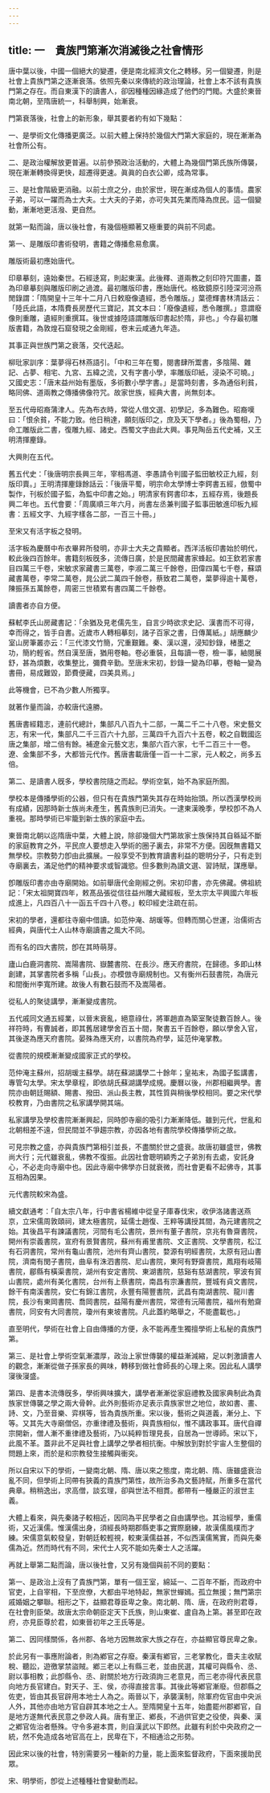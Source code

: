 ```yaml
---
---
---
```

title: 一　貴族門第漸次消滅後之社會情形
---




唐中葉以後，中國一個絕大的變遷，便是南北經濟文化之轉移。另一個變遷，則是社會上貴族門第之逐漸衰落。依照先秦以來傳統的政治理論，社會上本不該有貴族門第之存在。而自東漢下的讀書人，卻因種種因緣造成了他們的門閥。大盛於東晉南北朝，至隋唐統一，科舉制興，始漸衰。

門第衰落後，社會上的新形象，舉其要者約有如下幾點：

一、是學術文化傳播更廣泛。以前大體上保持於幾個大門第大家庭的，現在漸漸為社會所公有。

二、是政治權解放更普遍。以前參預政治活動的，大體上為幾個門第氏族所傳襲，現在漸漸轉換得更快，超遷得更速。眞眞的白衣公卿，成為常事。

三、是社會階級更消融。以前士庶之分，由於家世，現在漸成為個人的事情。農家子弟，可以一躍而為士大夫。士大夫的子弟，亦可失其先業而降為庶民。這一個變動，漸漸地更活潑、更自然。

就第一點而論，唐以後社會，有幾個極顯著又極重要的與前不同處。

第一、是雕版印書術發明，書籍之傳播愈易愈廣。

雕版術最初應始唐代。

印章摹刻，遠始秦世。石經迻寫，則起東漢。此後釋、道兩教之刻印符咒圖畫，蓋為印章摹刻與雕版印刷之過渡。最初雕版印書，應始唐代。格致鏡原引陸深河汾燕閒錄謂：「隋開皇十三年十二月八日敕廢像遺經，悉令雕版。」葉德輝書林清話云：「陸氏此語，本隋費長房歷代三寶記，其文本曰：「廢像遺經，悉令雕撰。」意謂廢像則重雕，遺經則重撰耳。後世或據陸語謂雕版印書起於隋，非也。」今存最初雕版書籍，為敦煌石窟發現之金剛經，卷末云咸通九年造。

其事正與世族門第之衰落，交代迭起。

柳玭家訓序：葉夢得石林燕語引。「中和三年在蜀，閱書肆所鬻書，多陰陽、雜記、占夢、相宅、九宮、五緯之流，又有字書小學，率雕版印紙，浸染不可曉。」又國史志：「唐末益州始有墨版，多術數小學字書。」是當時刻書，多為通俗利貧，略同佛、道兩教之傳播佛像符咒。故家世族，經典大書，尚無刻本。

至五代毋昭裔蒲津人。先為布衣時，常從人借文選、初學記，多為難色。昭裔嘆曰：「恨余貧，不能力致。他日稍達，願刻版印之，庶及天下學者。」後為蜀相，乃命工雕版此二書，復雕九經、諸史。西蜀文字由此大興。事見陶岳五代史補，又王明清揮麈錄。

大興則在五代。

舊五代史：「後唐明宗長興三年，宰相馮道、李愚請令判國子監田敏校正九經，刻版印賣。」王明清揮麈錄餘話云：「後唐平蜀，明宗命太學博士李鍔書五經，倣蜀中製作，刊板於國子監，為監中印書之始。」明清家有鍔書印本，五經存焉，後題長興二年也。五代會要：「周廣順三年六月，尚書左丞兼判國子監事田敏進印板九經書：五經文字、九經字樣各二部，一百三十冊。」

至宋又有活字板之發明。

活字板為慶曆中布衣畢昇所發明，亦非士大夫之貴顯者。西洋活板印書始於明代，較此後四百餘年。書籍刻板旣多，流傳日廣，於是民間藏書家蜂起。如王欽若家書目四萬三千卷，宋敏求家藏書三萬卷，李淑二萬三千餘卷，田偉四萬七千卷，蘇頌藏書萬卷，李常二萬卷，晁公武二萬四千餘卷，蔡致君二萬卷，葉夢得逾十萬卷，陳振孫五萬餘卷，周密三世積累有書四萬二千餘卷。

讀書者亦自方便。

蘇軾李氏山房藏書記：「余猶及見老儒先生，自言少時欲求史記、漢書而不可得，幸而得之，皆手自書。近歲市人轉相摹刻，諸子百家之書，日傳萬紙。」胡應麟少室山房筆叢亦云：「三代漆文竹簡，冗重艱難。秦、漢以還，浸知鈔錄，楮墨之功，簡約輕省。然自漢至唐，猶用卷軸。卷必重裝，且每讀一卷，檢一事，紬閱展舒，甚為煩數，收集整比，彌費辛勤。至唐末宋初，鈔錄一變為印摹，卷軸一變為書冊，易成難毀，節費便藏，四美具焉。」

此等機會，已不為少數人所獨享。

就著作量而論，亦較唐代遠勝。

舊唐書經籍志，連前代總計，集部凡八百九十二部，一萬二千二十八卷。宋史藝文志，有宋一代，集部凡二千三百六十九部，三萬四千九百六十五卷，較之自戰國迄唐之集部，增二倍有餘。補遼金元藝文志，集部六百六家，七千二百三十一卷。遼、金集部不多，大都皆元代作。舊唐書載唐僅一百一十二家，元人較之，尚多五倍。

第二、是讀書人旣多，學校書院隨之而起。學術空氣，始不為家庭所囿。

學校本是傳播學術的公器，但只有在貴族門第失其存在時始抬頭。所以西漢學校尚有成績，因那時新士族尚未產生，舊貴族則已消失。一逮東漢晚季，學校卽不為人重視。那時學術已牢籠到新士族的家庭中去。

東晉南北朝以迄隋唐中葉，大體上說，除卻幾個大門第故家士族保持其自緜延不斷的家庭教育之外，平民庶人要想走入學術的圈子裏去，非常不方便。因旣無書籍又無學校。宗教勢力卽由此擴展。一般享受不到教育讀書利益的聰明分子，只有走到寺廟裏去，滿足他們的精神要求或智識慾。但多數則為讀文選、習詩賦，謀應舉。

卽雕版印書亦由寺廟開始。如前舉唐代金剛經之例。宋初印書，亦先佛藏。佛祖統記：「宋太祖開寶四年，敕髙品張從信往益州雕大藏經板，至太宗太平興國六年板成進上，凡四百八十一函五千四十八卷。」較印經史注疏在前。

宋初的學者，還都往寺廟中借讀。如范仲淹、胡瑗等。但轉而關心世運，治儒術古經典，與唐代士人山林寺廟讀書之風大不同。

而有名的四大書院，卽在其時萌芽。

廬山白鹿洞書院、嵩陽書院、嶽麓書院、在長沙。應天府書院，在歸德。多即山林創建，其掌書院者多稱「山長」。亦模倣寺廟規制也。又有衡州石鼓書院，為唐元和間衡州李寬所建。故後人有數石鼓而不及嵩陽者。

從私人的聚徒講學，漸漸變成書院。

五代戚同文通五經業，以晉末衰亂，絕意祿仕，將軍趙直為築室聚徒數百餘人。後祥符時，有曹誠者，即其舊居建學舍百五十間，聚書五千百餘卷，願以學舍入官，其後遂為應天府書院。晏殊為應天府，以書院為府學，延范仲淹掌教。

從書院的規模漸漸變成國家正式的學校。

范仲淹主蘇州，招胡瑗主蘇學。胡在蘇湖講學二十餘年；皇祐末，為國子監講書，專管勾太學。宋太學章程，即依胡氏蘇湖講學成規。慶曆以後，州郡相繼興學。書院亦由朝廷賜額、賜書、撥田、派山長主教，其性質與稍後學校相同。要之宋代學校教育，乃由書院之私家講學開其端。

私家講學及學校書院漸漸興起，同時卽寺廟的吸引力漸漸降低。雖到元代，世亂和北朝相差不遠，但民間並不爭趨宗教，亦因各地有書院學校傳播學術之故。

可見宗教之盛，亦與貴族門第相引並長，不盡關於世之盛衰。故唐初雖盛世，佛教尚大行；元代雖衰亂，佛教不復振。此因社會聰明穎秀之子弟別有去處，安託身心，不必走向寺廟中也。因此寺廟中佛學亦日就衰微，而社會更看不起佛寺，其事互相為因果。

元代書院較宋為盛。

續文獻通考：「自太宗八年，行中書省楊維中從皇子庫春伐宋，收伊洛諸書送燕京，立宋儒周敦頤祠，建太極書院，延儒士趙復、王粹等講授其間，為元建書院之始。其後昌平有諫議書院，河間有毛公書院，景州有董子書院，京兆有魯齋書院，開州有崇義書院，宣府有景賢書院，蘇州有甫里書院、文正書院、文學書院，松江有石洞書院，常州有龜山書院，池州有齊山書院，婺源有明經書院，太原有冠山書院，濟南有閔子書院，曲阜有洙泗書院、尼山書院，東阿有野齋書院，鳳翔有岐陽書院，郿縣有橫渠書院，湖州有安定書院、東湖書院，慈谿有慈湖書院，寧波有貿山書院，處州有美化書院，台州有上蔡書院，南昌有宗濂書院，豐城有貞文書院，餘干有南溪書院，安仁有錦江書院，永豐有陽豐書院，武昌有南湖書院、龍川書院，長沙有東岡書院、喬岡書院，益陽有慶州書院，常德有沅陽書院，福州有勉齋書院，同安有大同書院，瓊州有東坡書院。凡此蓋約略舉之，不能盡載也。」

直至明代，學術在社會上自由傳播的方便，永不能再產生獨擅學術上私秘的貴族門第。

第三、是社會上學術空氣漸濃厚，政治上家世傳襲的權益漸減縮，足以刺激讀書人的觀念，漸漸從做子孫家長的興味，轉移到做社會師長的心理上來。因此私人講學寖後寖盛。

第四、是書本流傳旣多，學術興味擴大，講學者漸漸從家庭禮教及國家典制此為貴族家世傳襲之學之兩大骨幹。此外則藝術亦足表示貴族家世之地位，故如書、畫、詩、文，乃至音樂、弈棋等，皆為貴族所重。宋以後，藝術之與道義，漸分上、下等。又其先大寺廟僧侶，亦重律禮及藝術，與貴族相似，惟不講政事耳。唐代自禪宗開新，僧人漸不重律禮及藝術，乃以純粹哲理見長，自居為一世導師。宋以下，此風不革。蓋非此不足與社會上講學之學者相抗衡。中解放到對於宇宙人生整個的問題上來，而於是和宗教發生接觸與衝突。

所以自宋以下的學術，一變南北朝、隋、唐以來之態度，南北朝、隋、唐雖盛衰治亂不同，但學術上同帶有狹義的貴族門第性，故所治多為文藝詩賦，所重多在當代典章。稍稍逸出，求高僧，談玄理，卻與世法不相貫。都帶有一種嚴正的淑世主義。

大體上看來，與先秦諸子較相近，因同為平民學者之自由講學也。其治經學，重儒術，又近漢儒。惟漢儒出身，須經長時期郡縣吏事之實際磨練，故漢儒風樸而才練。宋儒意氣較發皇，對朝廷較輕視，較東漢儒益甚，不似西漢儒篤實，而與先秦儒為近。然而時代有不同，宋代士人究不能如先秦士人之活躍。

再就上舉第二點而論，唐以後社會，又另有幾個與前不同的要點：

第一、是政治上沒有了貴族門第，單有一個王室，綿延一、二百年不斷，而政府中官吏，上自宰相，下至庶僚，大都由平地特起，無家世蟬嫣。孤立無援；無門第宗戚婚姻之攀聯。相形之下，益顯君尊臣卑之象。南北朝、隋、唐，在政府則君尊，在社會則臣榮。故唐太宗命朝臣定天下氏族，則山東崔、盧自為上第。甚至即在政府，亦見臣尊於君，如東晉初年之王氏等是。

第二、因同樣關係，各州郡、各地方因無故家大族之存在，亦益顯官尊民卑之象。

於此另有一事應附論者，則為鄕官之存廢。秦漢有鄕官，三老掌教化，嗇夫主收賦稅、聽訟，遊徼掌禁盜賊。鄕三老以上有縣三老，並由民選，其權可與縣令、丞、尉以事相教；此卽縣令、丞、尉關於地方行政須詢三老意見，而三老亦得代表民意向地方長官建白。對天子、王、侯，亦得直接言事。其後此等鄕官漸廢。但郡縣之佐吏，皆由其長官辟用本地士人為之。兩晉以下，承襲漢制，除軍府佐官由中央派人外，其他亦由地方官自辟其本地之士人。至隋開皇十五年，始盡罷州郡鄕官，自是地方遂無代表民意之參政人員。唐有里正、鄕長，不過供官吏之役使，與秦、漢之鄕官佐治者懸殊。守令多避本貫，則自漢武以下即然。此雖有利於中央政府之一統，然不免造成各地官高在上，民卑在下，不相通洽之形勢。

因此宋以後的社會，特別需要另一種新的力量，能上面來監督政府，下面來援助民眾。

宋、明學術，卽從上述種種社會變動而起。